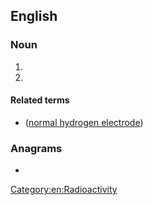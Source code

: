 {{also|Appendix:Variations of "she"}}
==English==

===Noun===
{{en-noun}}

# {{initialism of|en|standard hydrogen electrode}}
# {{initialism of|en|[[superheavy]] [[element]]}} [[Category:en:Radioactivity]]

====Related terms====
* {{l|en|NHE}} ([[normal hydrogen electrode]])

===Anagrams===
* {{anagrams|en|a=ehs|EH&S|EHS|Esh|HSE|ehs|esh|he's|hes|hse}}